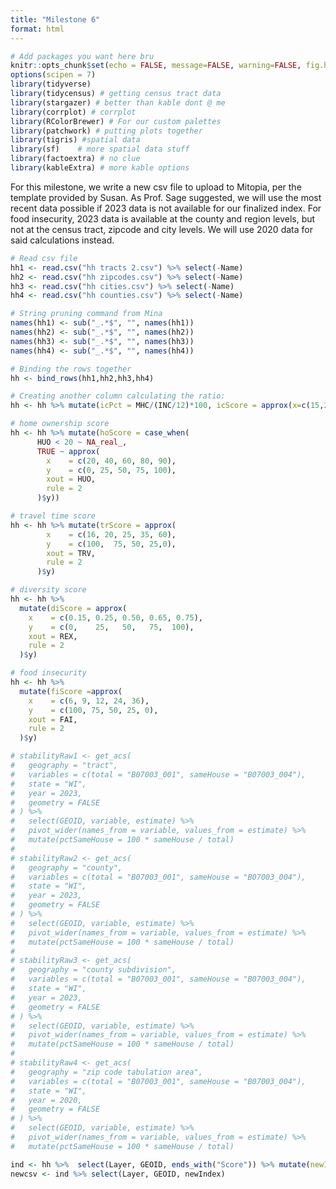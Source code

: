 ```yaml
---
title: "Milestone 6"
format: html
---
```


```r
# Add packages you want here bru
knitr::opts_chunk$set(echo = FALSE, message=FALSE, warning=FALSE, fig.height = 10)
options(scipen = 7)
library(tidyverse)
library(tidycensus) # getting census tract data
library(stargazer) # better than kable dont @ me
library(corrplot) # corrplot
library(RColorBrewer) # For our custom palettes
library(patchwork) # putting plots together
library(tigris) #spatial data
library(sf)    # more spatial data stuff
library(factoextra) # no clue
library(kableExtra) # more kable options
```

For this milestone, we write a new csv file to upload to Mitopia, per the template provided by Susan.
As Prof. Sage suggested, we will use the most recent data possible if 2023 data is not available for our finalized index.
For food insecurity, 2023 data is available at the county and region levels, but not at the census tract, zipcode and city levels. We will use 2020 data for said calculations instead.
```r
# Read csv file
hh1 <- read.csv("hh tracts 2.csv") %>% select(-Name)
hh2 <- read.csv("hh zipcodes.csv") %>% select(-Name)
hh3 <- read.csv("hh cities.csv") %>% select(-Name)
hh4 <- read.csv("hh counties.csv") %>% select(-Name)

# String pruning command from Mina
names(hh1) <- sub("_.*$", "", names(hh1))
names(hh2) <- sub("_.*$", "", names(hh2))
names(hh3) <- sub("_.*$", "", names(hh3))
names(hh4) <- sub("_.*$", "", names(hh4))

# Binding the rows together
hh <- bind_rows(hh1,hh2,hh3,hh4)

# Creating another column calculating the ratio:
hh <- hh %>% mutate(icPct = MHC/(INC/12)*100, icScore = approx(x=c(15,23,30,40,50), y=c(100,75,50,25,0), xout=icPct, rule=2)$y)

# home ownership score
hh <- hh %>% mutate(hoScore = case_when(
      HUO < 20 ~ NA_real_,
      TRUE ~ approx(
        x    = c(20, 40, 60, 80, 90),
        y    = c(0, 25, 50, 75, 100),
        xout = HUO,
        rule = 2
      )$y))

# travel time score
hh <- hh %>% mutate(trScore = approx(
        x    = c(16, 20, 25, 35, 60),
        y    = c(100,  75, 50, 25,0),
        xout = TRV,
        rule = 2
      )$y)

# diversity score
hh <- hh %>%
  mutate(diScore = approx(
    x    = c(0.15, 0.25, 0.50, 0.65, 0.75),
    y    = c(0,    25,   50,   75,  100),
    xout = REX,
    rule = 2
  )$y)

# food insecurity
hh <- hh %>% 
  mutate(fiScore =approx(
    x    = c(6, 9, 12, 24, 36),
    y    = c(100, 75, 50, 25, 0),
    xout = FAI,
    rule = 2
  )$y)

```

```r
# stabilityRaw1 <- get_acs(
#   geography = "tract",
#   variables = c(total = "B07003_001", sameHouse = "B07003_004"),
#   state = "WI",
#   year = 2023,
#   geometry = FALSE
# ) %>%
#   select(GEOID, variable, estimate) %>%
#   pivot_wider(names_from = variable, values_from = estimate) %>%
#   mutate(pctSameHouse = 100 * sameHouse / total)
# 
# stabilityRaw2 <- get_acs(
#   geography = "county",
#   variables = c(total = "B07003_001", sameHouse = "B07003_004"),
#   state = "WI",
#   year = 2023,
#   geometry = FALSE
# ) %>%
#   select(GEOID, variable, estimate) %>%
#   pivot_wider(names_from = variable, values_from = estimate) %>%
#   mutate(pctSameHouse = 100 * sameHouse / total)
# 
# stabilityRaw3 <- get_acs(
#   geography = "county subdivision",
#   variables = c(total = "B07003_001", sameHouse = "B07003_004"),
#   state = "WI",
#   year = 2023,
#   geometry = FALSE
# ) %>%
#   select(GEOID, variable, estimate) %>%
#   pivot_wider(names_from = variable, values_from = estimate) %>%
#   mutate(pctSameHouse = 100 * sameHouse / total)
# 
# stabilityRaw4 <- get_acs(
#   geography = "zip code tabulation area",
#   variables = c(total = "B07003_001", sameHouse = "B07003_004"),
#   state = "WI",
#   year = 2020,
#   geometry = FALSE
# ) %>%
#   select(GEOID, variable, estimate) %>%
#   pivot_wider(names_from = variable, values_from = estimate) %>%
#   mutate(pctSameHouse = 100 * sameHouse / total)
```
```r
ind <- hh %>%  select(Layer, GEOID, ends_with("Score")) %>% mutate(newIndex = (2*icScore  + hoScore + (0.50 * trScore) + (0.50 * diScore) + (0.5*fiScore)) / 4.5)
newcsv <- ind %>% select(Layer, GEOID, newIndex)
```

